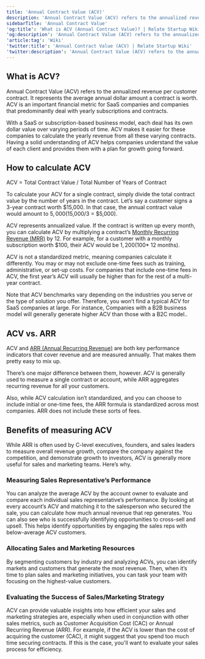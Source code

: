 ```yaml
---
title: 'Annual Contract Value (ACV)'
description: 'Annual Contract Value (ACV) refers to the annualized revenue per customer contract.'
sidebarTitle: 'Annual Contract Value'
'og:title': 'What is ACV (Annual Contract Value)? | Relate Startup Wiki'
'og:description': 'Annual Contract Value (ACV) refers to the annualized revenue per customer contract.'
'article:tag': 'Wiki'
'twitter:title': 'Annual Contract Value (ACV) | Relate Startup Wiki'
'twitter:description': 'Annual Contract Value (ACV) refers to the annualized revenue per customer contract.'
---
```


## What is ACV?

Annual Contract Value (ACV) refers to the annualized revenue per customer contract. It represents the average annual dollar amount a contract is worth. ACV is an important financial metric for SaaS companies and companies that predominantly deal with yearly subscriptions and contracts.

With a SaaS or subscription-based business model, each deal has its own dollar value over varying periods of time. ACV makes it easier for these companies to calculate the yearly revenue from all these varying contracts.
Having a solid understanding of ACV helps companies understand the value of each client and provides them with a plan for growth going forward.

## How to calculate ACV

<Card title="ACV Formula" icon="lightbulb" iconType="duotone">
  ACV = Total Contract Value / Total Number of Years of Contract
</Card>

To calculate your ACV for a single contract, simply divide the total contract value by the number of years in the contract. Let’s say a customer signs a 3-year contract worth $15,000. In that case, the annual contract value would amount to $5,000 ($15,000/3 = $5,000).

ACV represents annualized value. If the contract is written up every month, you can calculate ACV by multiplying a contract’s [Monthly Recurring Revenue (MRR)](/wiki/SaaS/MRR/) by 12. For example, for a customer with a monthly subscription worth $100, their ACV would be $1,200 ($100\* 12 months).

ACV is not a standardized metric, meaning companies calculate it differently. You may or may not exclude one-time fees such as training, administrative, or set-up costs. For companies that include one-time fees in ACV, the first year’s ACV will usually be higher than for the rest of a multi-year contract.

Note that ACV benchmarks vary depending on the industries you serve or the type of solution you offer. Therefore, you won’t find a typical ACV for SaaS companies at large. For instance, Companies with a B2B business model will generally generate higher ACV than those with a B2C model..

## ACV vs. ARR

ACV and [ARR (Annual Recurring Revenue)](/wiki/SaaS/ARR/) are both key performance indicators that cover revenue and are measured annually. That makes them pretty easy to mix up.

There’s one major difference between them, however. ACV is generally used to measure a single contract or account, while ARR aggregates recurring revenue for all your customers.

Also, while ACV calculation isn’t standardized, and you can choose to include initial or one-time fees, the ARR formula is standardized across most companies. ARR does not include these sorts of fees.

## Benefits of measuring ACV

While ARR is often used by C-level executives, founders, and sales leaders to measure overall revenue growth, compare the company against the competition, and demonstrate growth to investors, ACV is generally more useful for sales and marketing teams. Here’s why.

### Measuring Sales Representative’s Performance

You can analyze the average ACV by the account owner to evaluate and compare each individual sales representative’s performance. By looking at every account’s ACV and matching it to the salesperson who secured the sale, you can calculate how much annual revenue that rep generates. You can also see who is successfully identifying opportunities to cross-sell and upsell. This helps identify opportunities by engaging the sales reps with below-average ACV customers.

### Allocating Sales and Marketing Resources

By segmenting customers by industry and analyzing ACVs, you can identify markets and customers that generate the most revenue. Then, when it’s time to plan sales and marketing initiatives, you can task your team with focusing on the highest-value customers.

### Evaluating the Success of Sales/Marketing Strategy

ACV can provide valuable insights into how efficient your sales and marketing strategies are, especially when used in conjunction with other sales metrics, such as Customer Acquisition Cost (CAC) or Annual Recurring Revenue (ARR). For example, if the ACV is lower than the cost of acquiring the customer (CAC), it might suggest that you spend too much time securing contracts. If this is the case, you'll want to evaluate your sales process for efficiency.
